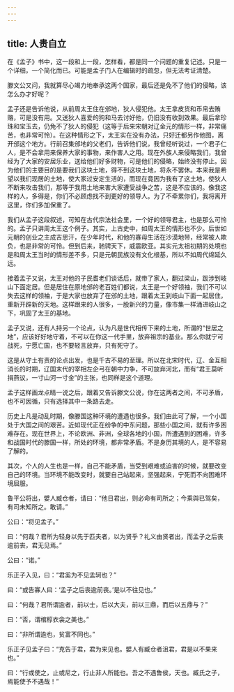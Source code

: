 ```yaml
---
---
---
```

title: 人贵自立
---




在《孟子》书中，这一段和上一段，怎样看，都是同一个问题的重复记述。只是一个详细，一个简化而已。可能是孟子门人在编辑时的疏忽，但无法考证清楚。

滕文公又问，我就算尽心竭力地奉承这两个国家，最后还是免不了他们的侵略，该怎么办才好呢？

孟子还是告诉他说，从前周太王住在邠地，狄人侵犯他。太王拿皮货和币帛去贿赂，可是没有用。又送狄人喜爱的狗和马去讨好他，仍旧没有收到效果。最后拿珍珠和宝玉去，仍免不了狄人的侵犯（这等于后来宋朝对辽金元的情形一样，非常痛苦，也非常可怜）。在这种情形之下，太王实在没有办法，只好迁都另作他图，离开邠这个地方。行前召集邠地的父老们，告诉他们说，我曾经听说过，一个君子仁人，是不会拿用来保养大家的事物，来作害人之用。现在外族人来侵略我们，我曾经为了大家的安居乐业，送给他们好多财物，可是他们的侵略，始终没有停止。因为他们的主要目的是要我们这块土地，得不到这块土地，将永不罢休。本来我是希望以我们现居的土地，使大家过安定生活的，而现在竟因为我有了这土地，使狄人不断来攻击我们，那等于我用土地来害大家遭受战争之苦，这是不应该的。像我这样的人，多得是，你们不必顾虑找不到更好的领导人。为了不牵累你们，我将离开这里，你们多加保重了。

我们从孟子这段叙述，可知在古代宗法社会里，一个好的领导君主，也是那么可怜的。孟子只讲周太王这个例子。其实，上古史中，如周太王的情形也不少。后世如元朝的创业之主成吉思汗，在少年时代，和他的寡母生活在沙漠地带，经常被人欺负，也是非常的可怜。但到后来，驰骋天下，威震欧亚。其实元太祖初期的处境也是和周太王当时的情形差不多，只是元朝民族没有文化根基，所以不如周代绵延久远。

接着孟子又说，太王对他的子民耆老们谈话后，就带了家人，翻过梁山，跋涉到岐山下面定居。但是居住在原地邠的老百姓们都说，太王是一个好领袖，我们不可以失去这样的领袖，于是大家也放弃了在邠的土地，跟着太王到岐山下面一起居住，重新开辟新的天地。这样跟来的人很多，一股新兴的力量，像市集一样涌进岐山之下，巩固了太王的基地。

孟子又说，还有人持另一个论点，认为凡是世代相传下来的土地，所谓的“世居之地”，应该好好地守着，不可以在你这一代手里，放弃祖宗的基业。那么你就宁可战死，宁愿亡国，也不要轻言放弃，只有死守了。

这是从守土有责的论点出发，也是千古不易的至理。所以在北宋时代，辽、金互相消长的时期，辽国末代的宰相左企弓在朝中力争，不可放弃河北，而有“君王莫听捐燕议，一寸山河一寸金”的主张，也同样是这个道理。

孟子这样画龙点睛一说之后，跟着又告诉滕文公说，你在这两者之间，不可矛盾，也不可因循，只有选择其中一条路去走。

历史上凡是动乱时期，像滕国这种环境的遭遇也很多。我们由此可了解，一个小国处于大国之间的艰苦。近如现代正在纷争的中东问题，那些小国之间，就有许多困难存在。现在世界上，不论欧洲、非洲，全球各地的小国，所遭遇到的困难，许多和战国时代的滕国一样，所处的环境，都非常矛盾。不是身历其境的人，是不容易了解的。

其次，个人的人生也是一样，自己不能矛盾，当受到艰难或迫害的时候，就要改变自己的环境。当环境不能改变时，就要自己站起来，坚强起来，宁死而不向困难环境屈服。

鲁平公将出，嬖人臧仓者，请曰：“他日君出，则必命有司所之；今乘舆已驾矣，有司未知所之。敢请。”

公曰：“将见孟子。”

曰：“何哉？君所为轻身以先于匹夫者，以为贤乎？礼义由贤者出，而孟子之后丧逾前丧，君无见焉。”

公曰：“诺。”

乐正子入见，曰：“君奚为不见孟轲也？”

曰：“或告寡人曰：‘孟子之后丧逾前丧。’是以不往见也。”

曰：“何哉？君所谓逾者，前以士，后以大夫，前以三鼎，而后以五鼎与？”

曰：“否，谓棺椁衣衾之美也。”

曰：“非所谓逾也，贫富不同也。”

乐正子见孟子曰：“克告于君，君为来见也。嬖人有臧仓者沮君，君是以不果来也。”

曰：“行或使之，止或尼之，行止非人所能也。吾之不遇鲁侯，天也。臧氏之子，焉能使予不遇哉！”